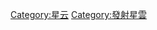 {{Cat more|电离氢区}}
{{Commonscat|H II regions}}

[[Category:星云|Category:星云]]
[[Category:發射星雲|Category:發射星雲]]
